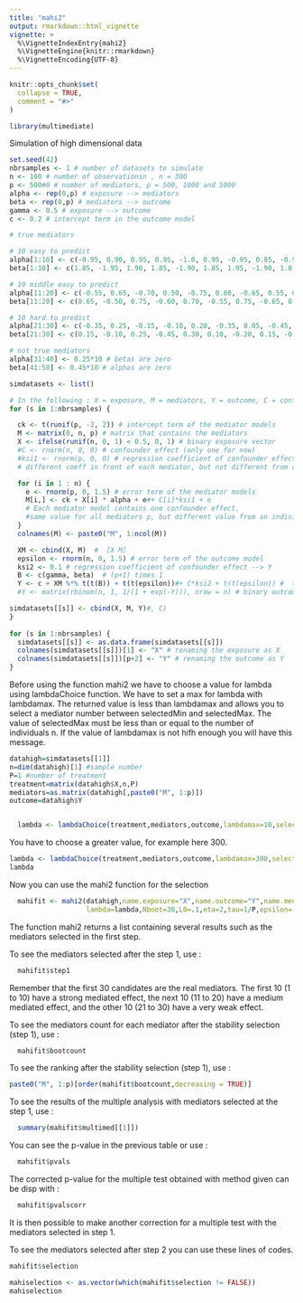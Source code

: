 ```yaml
---
title: "mahi2"
output: rmarkdown::html_vignette
vignette: >
  %\VignetteIndexEntry{mahi2}
  %\VignetteEngine{knitr::rmarkdown}
  %\VignetteEncoding{UTF-8}
---
```


```r
knitr::opts_chunk$set(
  collapse = TRUE,
  comment = "#>"
)
```

```r
library(multimediate)
```


Simulation of high dimensional data

```r
set.seed(42)
nbrsamples <- 1 # number of datasets to simulate
n <- 100 # number of observationsn , n = 300
p <- 500#0 # number of mediators, p = 500, 1000 and 5000
alpha <- rep(0,p) # exposure --> mediators
beta <- rep(0,p) # mediators --> outcome
gamma <- 0.5 # exposure --> outcome
c <- 0.2 # intercept term in the outcome model

# true mediators

# 10 easy to predict
alpha[1:10] <- c(-0.95, 0.90, 0.95, 0.95, -1.0, 0.95, -0.95, 0.85, -0.95, -1.0)*10
beta[1:10] <- c(1.85, -1.95, 1.90, 1.85, -1.90, 1.85, 1.95, -1.90, 1.0, 1.85)*10

# 10 middle easy to predict
alpha[11:20] <- c(-0.55, 0.65, -0.70, 0.50, -0.75, 0.60, -0.65, 0.55, 0.60, 0.70)*5
beta[11:20] <- c(0.65, -0.50, 0.75, -0.60, 0.70, -0.55, 0.75, -0.65, 0.65, -0.55)*5

# 10 hard to predict
alpha[21:30] <- c(-0.35, 0.25, -0.15, -0.10, 0.20, -0.35, 0.05, -0.45, 0.15, -0.10)*2.5
beta[21:30] <- c(0.15, -0.10, 0.25, -0.45, 0.30, 0.10, -0.20, 0.15, -0.25, 0.30)*2.5

# not true mediators
alpha[31:40] <- 0.25*10 # betas are zero
beta[41:50] <- 0.45*10 # alphas are zero

simdatasets <- list()

# In the following : X = exposure, M = mediators, Y = outcome, C = confounder
for (s in 1:nbrsamples) {

  ck <- t(runif(p, -2, 2)) # intercept term of the mediator models
  M <- matrix(0, n, p) # matrix that contains the mediators
  X <- ifelse(runif(n, 0, 1) < 0.5, 0, 1) # binary exposure vector
  #C <- rnorm(n, 0, 0) # confounder effect (only one for now)
  #ksi1 <- rnorm(p, 0, 0) # regression coefficient of confounder effect --> M, 
  # different coeff in front of each mediator, but not different from one individual to the other

  for (i in 1 : n) {
    e <- rnorm(p, 0, 1.5) # error term of the mediator models
    M[i,] <- ck + X[i] * alpha + e#+ C[i]*ksi1 + e  
    # Each mediator model contains one confounder effect,
    #same value for all mediators p, but different value from an individual to the other
  }
  colnames(M) <- paste0("M", 1:ncol(M))

  XM <- cbind(X, M)  #  [X M]
  epsilon <- rnorm(n, 0, 1.5) # error term of the outcome model
  ksi2 <- 0.1 # regression coefficient of confounder effect --> Y
  B <- c(gamma, beta)  # (p+1) times 1
  Y <- c + XM %*% t(t(B)) + t(t(epsilon))#+ C*ksi2 + t(t(epsilon)) #  the response vector
  #Y <- matrix(rbinom(n, 1, 1/(1 + exp(-Y))), nrow = n) # binary outcome

simdatasets[[s]] <- cbind(X, M, Y)#, C)
}
   
for (s in 1:nbrsamples) {
  simdatasets[[s]] <- as.data.frame(simdatasets[[s]])
  colnames(simdatasets[[s]])[1] <- "X" # renaming the exposure as X
  colnames(simdatasets[[s]])[p+2] <- "Y" # renaming the outcome as Y
}
```


Before using the function mahi2 we have to choose a value for lambda using lambdaChoice function. We have to set a max for lambda with lambdamax. The returned value is less than lambdamax and allows you to select a mediator number between selectedMin and selectedMax. The value of selectedMax must be less than or equal to the number of individuals n. If the value of lambdamax is not hifh enough you will have this message. 

```r
datahigh=simdatasets[[1]]
n=dim(datahigh)[1] #sample number
P=1 #number of treatment
treatment=matrix(datahigh$X,n,P)
mediators=as.matrix(datahigh[,paste0("M", 1:p)])
outcome=datahigh$Y


  lambda <- lambdaChoice(treatment,mediators,outcome,lambdamax=10,selectedMin=n/2,selectedMax=n,L0=.1,eta=2,tau=1/P,epsilon=.001)

```

You have to choose a greater value, for example here 300.
```r
lambda <- lambdaChoice(treatment,mediators,outcome,lambdamax=300,selectedMin=n/2,selectedMax=n,L0=.1,eta=2,tau=1/P,epsilon=.001)
lambda
```

Now you can use the mahi2 function for the selection
```r
  mahifit <- mahi2(datahigh,name.exposure="X",name.outcome="Y",name.mediators=paste0("M", 1:p),
                   lambda=lambda,Nboot=30,L0=.1,eta=2,tau=1/P,epsilon=.001,Kmax=NULL,p.adjust.method="hochberg",pvalseuil=0.05)
```

The function mahi2 returns a list containing several results such as the mediators selected in the first step. 


To see the mediators selected after the step 1, use :
```r
  mahifit$step1
```
Remember that the first 30 candidates are the real mediators. The first 10 (1 to 10) have a strong mediated effect, the next 10 (11 to 20) have a medium mediated effect, and the other 10 (21 to 30) have a very weak effect.


To see the mediators count for each mediator after the stability selection (step 1), use :
```r
  mahifit$bootcount
```
To see the ranking after the stability selection (step 1), use :
```r
paste0("M", 1:p)[order(mahifit$bootcount,decreasing = TRUE)]
```


To see the results of the multiple analysis with mediators selected at the step 1, use :
```r
  summary(mahifit$multimed[[1]])
```
You can see the p-value in the previous table or use :
```r
  mahifit$pvals
```


The corrected p-value for the multiple test obtained with method given can be disp with :
```r
  mahifit$pvalscorr
```
It is then possible to make another correction for a multiple test with the mediators selected in step 1.

To see the mediators selected after step 2 you can use these lines of codes.
```r
mahifit$selection

mahiselection <- as.vector(which(mahifit$selection != FALSE))
mahiselection
```
